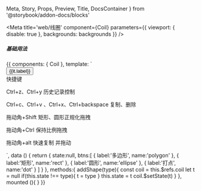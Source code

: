   Meta,
  Story,
  Props,
  Preview,
  Title,
  DocsContainer
} from '@storybook/addon-docs/blocks'


<Meta
  title='web/线圈'
  component={Coil}
  parameters={{ viewport: { disable: true }, backgrounds: backgrounds }}
/>

<Title>Coil</Title>

##### 基础用法

<Preview>
  <Story name='基础用法' height='420px'>
    {{
      components: { Coil },
      template: `<div>
        <Coil :width="400" :height="400" ref="coil" src="http://img.ikstatic.cn/MTU5MDU0NDQyMTA3MiM5NzAjanBn.jpg"/>
        <div>
          <button v-for="(it,i) in btns" 
            :key="i" 
            type="button" 
            @click="addShape(it.name)" 
            :style="{background:state === it.name ? '#ccc' :'#fff'}"
            >
              {{it.label}}
          </button>
        </div>
        <div>快捷键</div>
        <p>Ctrl+z、Ctrl+y 历史记录控制</p>
        <p>Ctrl+c、Ctrl+v 、Ctrl+x、Ctrl+backspace 复制、删除</p>
        <p>拖动角+Shift 矩形、圆形正规化拖拽</p>
        <p>拖动角+Ctrl 保持比例拖拽</p>
        <p>拖动角+alt 快速复制 并拖动</p>
      </div>`,
      data () {
        return {
          state:null,
          btns:[
            {
              label:'多边形',
              name:'polygon'
            },
            {
              label:'矩形',
              name:'rect'
            },
            {
              label:'圆形',
              name:'ellipse'
            },
            {
              label:'打点',
              name:'dot'
            }
          ]
        }
      },
      methods:{
        addShape(type){
          const coil = this.$refs.coil
          let t = null
          if(this.state !== type){
            t = type
          }
          this.state = t
          coil.$setState(t)
        }
      },
      mounted (){
      }
    }}
  </Story>
</Preview>
